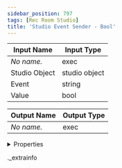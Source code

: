 ```yaml
---
sidebar_position: 797
tags: [Rec Room Studio]
title: 'Studio Event Sender - Bool'
---
```






<IChip uuid="84efd7b3-fddc-4f50-b0b6-c728bef04f52" />

| Input Name | Input Type |
|-----------|-----------|
| *No name.* | exec |
| Studio Object | studio object |
| Event | string |
| Value | bool |

| Output Name | Output Type |
|-----------|-----------|
| *No name.* | exec |


<details>
  <summary>Properties</summary>
  <div>
    <div>
    <table>
      <thead>
        <tr>
          <th>Room availability:</th>
          <th>Available everywhere</th>
        </tr>
        <tr>
          <th>Is beta required?</th>
          <th>No</th>
        </tr>
        <tr>
          <th>Is this chip a trolling risk?</th>
          <th>No</th>
        </tr>
        <tr>
          <th>Is this chip a role assignment risk?</th>
          <th>No</th>
        </tr>
        <tr>
          <th>Chip UUID</th>
          <th>84efd7b3-fddc-4f50-b0b6-c728bef04f52</th>
        </tr>
      </thead>
    </table>
    </div>
  </div>
</details>

._extrainfo